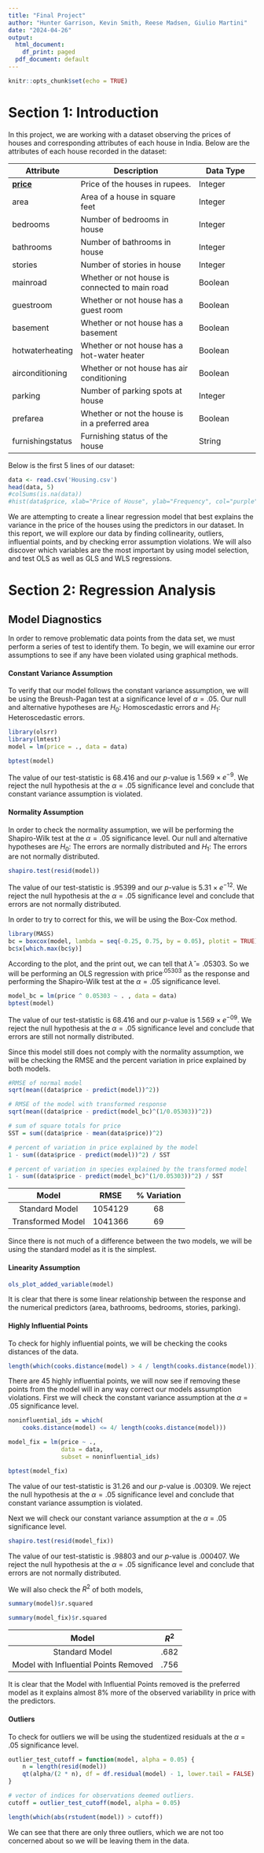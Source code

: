 ```yaml
---
title: "Final Project"
author: "Hunter Garrison, Kevin Smith, Reese Madsen, Giulio Martini"
date: "2024-04-26"
output:
  html_document:
    df_print: paged
  pdf_document: default
---
```


```r
knitr::opts_chunk$set(echo = TRUE)
```

# Section 1: Introduction

In this project, we are working with a dataset observing the prices of houses and corresponding attributes of each house in India. Below are the attributes of each house recorded in the dataset:

| Attribute               | Description                                     | Data Type |
|------------------|-----------------------------------|------------------|
| [**price**]{.underline} | Price of the houses in rupees.                  | Integer   |
| area                    | Area of a house in square feet                  | Integer   |
| bedrooms                | Number of bedrooms in house                     | Integer   |
| bathrooms               | Number of bathrooms in house                    | Integer   |
| stories                 | Number of stories in house                      | Integer   |
| mainroad                | Whether or not house is connected to main road  | Boolean   |
| guestroom               | Whether or not house has a guest room           | Boolean   |
| basement                | Whether or not house has a basement             | Boolean   |
| hotwaterheating         | Whether or not house has a hot-water heater     | Boolean   |
| airconditioning         | Whether or not house has air conditioning       | Boolean   |
| parking                 | Number of parking spots at house                | Integer   |
| prefarea                | Whether or not the house is in a preferred area | Boolean   |
| furnishingstatus        | Furnishing status of the house                  | String    |

Below is the first 5 lines of our dataset:

```r
data <- read.csv('Housing.csv')
head(data, 5)
#colSums(is.na(data))
#hist(data$price, xlab="Price of House", ylab="Frequency", col="purple")
```

We are attempting to create a linear regression model that best explains the variance in the price of the houses using the predictors in our dataset. In this report, we will explore our data by finding collinearity, outliers, influential points, and by checking error assumption violations. We will also discover which variables are the most important by using model selection, and test OLS as well as GLS and WLS regressions.

# Section 2: Regression Analysis

## Model Diagnostics

In order to remove problematic data points from the data set, we must perform a series of test to identify them. To begin, we will examine our error assumptions to see if any have been violated using graphical methods.

#### Constant Variance Assumption

To verify that our model follows the constant variance assumption, we will be using the Breush-Pagan test at a significance level of $\alpha = .05$. Our null and alternative hypotheses are $H_0$: Homoscedastic errors and $H_1$: Heteroscedastic errors.

```r
library(olsrr)
library(lmtest)
model = lm(price = ., data = data)

bptest(model)
```

The value of our test-statistic is 68.416 and our $p$-value is $1.569\times e^{-9}$. We reject the null hypothesis at the $\alpha = .05$ significance level and conclude that constant variance assumption is violated.

#### Normality Assumption

In order to check the normality assumption, we will be performing the Shapiro-Wilk test at the $\alpha = .05$ significance level. Our null and alternative hypotheses are $H_0$: The errors are normally distributed and $H_1$: The errors are not normally distributed.

```r
shapiro.test(resid(model))
```

The value of our test-statistic is .95399 and our $p$-value is $5.31 \times e^{-12}$. We reject the null hypothesis at the $\alpha = .05$ significance level and conclude that errors are not normally distributed.

In order to try to correct for this, we will be using the Box-Cox method.

```r
library(MASS)
bc = boxcox(model, lambda = seq(-0.25, 0.75, by = 0.05), plotit = TRUE)
bc$x[which.max(bc$y)]
```

According to the plot, and the print out, we can tell that $\hat{\lambda} = .05303$. So we will be performing an OLS regression with $\text{price}^{.05303}$ as the response and performing the Shapiro-Wilk test at the $\alpha = .05$ significance level.

```r

model_bc = lm(price ^ 0.05303 ~ . , data = data)
bptest(model)
```

The value of our test-statistic is 68.416 and our $p$-value is $1.569 \times e^{-09}$. We reject the null hypothesis at the $\alpha = .05$ significance level and conclude that errors are still not normally distributed.

Since this model still does not comply with the normality assumption, we will be checking the RMSE and the percent variation in price explained by both models.

```r
#RMSE of normal model
sqrt(mean((data$price - predict(model))^2))

# RMSE of the model with transformed response
sqrt(mean((data$price - predict(model_bc)^(1/0.05303))^2))

# sum of square totals for price
SST = sum((data$price - mean(data$price))^2)

# percent of variation in price explained by the model 
1 - sum((data$price - predict(model))^2) / SST

# percent of variation in species explained by the transformed model 
1 - sum((data$price - predict(model_bc)^(1/0.05303))^2) / SST
```

|       Model       |  RMSE   | \% Variation |
|:-----------------:|:-------:|:------------:|
|  Standard Model   | 1054129 |      68      |
| Transformed Model | 1041366 |      69      |

Since there is not much of a difference between the two models, we will be using the standard model as it is the simplest.

#### Linearity Assumption

```r
ols_plot_added_variable(model)
```

It is clear that there is some linear relationship between the response and the numerical predictors (area, bathrooms, bedrooms, stories, parking).

#### Highly Influential Points

To check for highly influential points, we will be checking the cooks distances of the data.

```r
length(which(cooks.distance(model) > 4 / length(cooks.distance(model))))
```

There are 45 highly influential points, we will now see if removing these points from the model will in any way correct our models assumption violations. First we will check the constant variance assumption at the $\alpha$ = .05 significance level.

```r
noninfluential_ids = which(
    cooks.distance(model) <= 4/ length(cooks.distance(model)))

model_fix = lm(price ~ ., 
               data = data,
               subset = noninfluential_ids)

bptest(model_fix)
```

The value of our test-statistic is 31.26 and our $p$-value is .00309. We reject the null hypothesis at the $\alpha = .05$ significance level and conclude that constant variance assumption is violated.

Next we will check our constant variance assumption at the $\alpha$ = .05 significance level.

```r
shapiro.test(resid(model_fix))
```

The value of our test-statistic is .98803 and our $p$-value is .000407. We reject the null hypothesis at the $\alpha = .05$ significance level and conclude that errors are not normally distributed.

We will also check the $R^2$ of both models,

```r

summary(model)$r.squared

summary(model_fix)$r.squared
```

|                 Model                 | $R^2$ |
|:-------------------------------------:|:-----:|
|            Standard Model             | .682  |
| Model with Influential Points Removed | .756  |

It is clear that the Model with Influential Points removed is the preferred model as it explains almost 8% more of the observed variability in price with the predictors.

#### Outliers

To check for outliers we will be using the studentized residuals at the $\alpha$ = .05 significance level.

```r
outlier_test_cutoff = function(model, alpha = 0.05) {
    n = length(resid(model))
    qt(alpha/(2 * n), df = df.residual(model) - 1, lower.tail = FALSE)
}

# vector of indices for observations deemed outliers.
cutoff = outlier_test_cutoff(model, alpha = 0.05)

length(which(abs(rstudent(model)) > cutoff))
```

We can see that there are only three outliers, which we are not too concerned about so we will be leaving them in the data.
